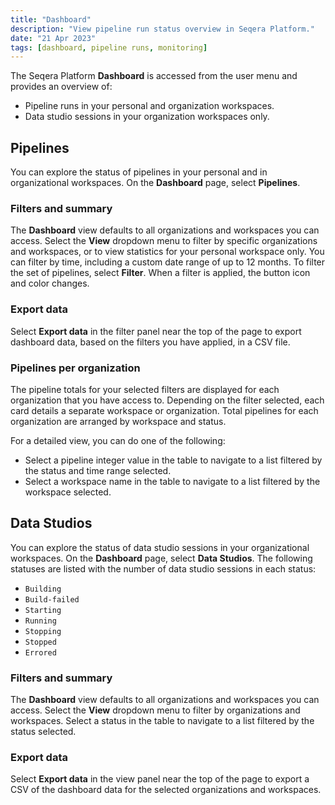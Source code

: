 ```yaml
---
title: "Dashboard"
description: "View pipeline run status overview in Seqera Platform."
date: "21 Apr 2023"
tags: [dashboard, pipeline runs, monitoring]
---
```


The Seqera Platform **Dashboard** is accessed from the user menu and provides an overview of:

- Pipeline runs in your personal and organization workspaces.
- Data studio sessions in your organization workspaces only.

## Pipelines

You can explore the status of pipelines in your personal and in organizational workspaces. On the **Dashboard** page, select **Pipelines**.

### Filters and summary

The **Dashboard** view defaults to all organizations and workspaces you can access. Select the **View** dropdown menu to filter by specific organizations and workspaces, or to view statistics for your personal workspace only. You can filter by time, including a custom date range of up to 12 months. To filter the set of pipelines, select **Filter**. When a filter is applied, the button icon and color changes.

### Export data

Select **Export data** in the filter panel near the top of the page to export dashboard data, based on the filters you have applied, in a CSV file.

### Pipelines per organization

The pipeline totals for your selected filters are displayed for each organization that you have access to. Depending on the filter selected, each card details a separate workspace or organization. Total pipelines for each organization are arranged by workspace and status.

For a detailed view, you can do one of the following:

- Select a pipeline integer value in the table to navigate to a list filtered by the status and time range selected.
- Select a workspace name in the table to navigate to a list filtered by the workspace selected.

## Data Studios

You can explore the status of data studio sessions in your organizational workspaces. On the **Dashboard** page, select **Data Studios**. The following statuses are listed with the number of data studio sessions in each status:

- `Building`
- `Build-failed`
- `Starting`
- `Running`
- `Stopping`
- `Stopped`
- `Errored`

### Filters and summary

The **Dashboard** view defaults to all organizations and workspaces you can access. Select the **View** dropdown menu to filter by organizations and workspaces. Select a status in the table to navigate to a list filtered by the status selected.

### Export data

Select **Export data** in the view panel near the top of the page to export a CSV of the dashboard data for the selected organizations and workspaces.


<!-- links -->
[ds]: ../data/data-studios.mdx
